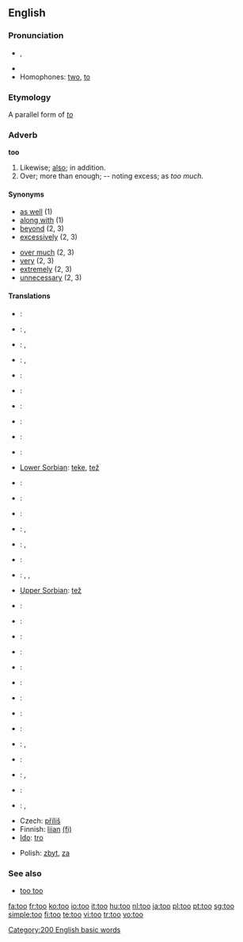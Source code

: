 {{see|to|töö}}
==English==

{{rank|well|many|work|127|too|every|think|life}}

===Pronunciation===
*{{IPA|/tuː/}}, {{SAMPA|/tu:/}}
* {{audio|en-us-too.ogg|Audio (US)}}
*Homophones: [[two]], [[to]]

===Etymology===
A parallel form of ''[[to]]''

===Adverb===
'''too'''

# Likewise; [[also]]; in addition.
# Over; more than enough; -- noting excess; as ''too much.''

====Synonyms====
{{top}}
*[[as well]] (1)
*[[along with]] (1)
*[[beyond]] (2, 3)
*[[excessively]] (2, 3)
{{mid}}
*[[over much]] (2, 3)
*[[very]] (2, 3)
*[[extremely]] (2, 3)
*[[unnecessary]] (2, 3)
{{bottom}}

====Translations====
{{trans-top|Likewise}}
* {{ca}}: {{t+|ca|també}}
* {{cs}}: {{t+|cs|také}}, {{t+|cs|též}}
* {{nl}}: {{t+|nl|ook}}, {{t+|nl|eveneens}}
* {{fi}}: {{t+|fi|myös}}, {{t+|fi|-kin}}
* {{fr}}: {{t+|fr|aussi}}
* {{de}}: {{t+|de|auch}}
* {{he}}: {{t+|he|גם כן|tr=gam ken}}
* {{io}}: {{t+|io|anke}}
* {{it}}: {{t+|it|anche}}
{{trans-mid}}
* {{ja}}: {{t+|ja|も|tr=mo}}
* [[Lower Sorbian]]: [[teke]], [[tež]]
* {{oc}}: {{t+|oc|tanben}}
* {{pl}}: {{t+|pl|też}}
* {{pt}}: {{t+|pt|também}}
* {{ro}}: {{t+|ro|şi}}, {{t+|ro|deasemenea}}
* {{ru}}: {{t+|ru|также|sc=Cyrl}}, {{t+|ru|тоже|sc=Cyrl}}
* {{es}}: {{t+|es|también}}
* {{sv}}: {{t+|sv|också}}, {{t+|sv|även}}, {{t+|sv|med}}
* [[Upper Sorbian]]: [[tež]]
{{trans-bottom}}

{{trans-top|more than enough; ''as too much''}}
* {{ca}}: {{t+|ca|massa}}
* {{cs}}: {{t+|cs|příliš}}
* {{nl}}: {{t+|nl|te}}
* {{fi}}: {{t+|fi|liian}}
* {{fr}}: {{t+|fr|trop}}
* {{de}}: {{t+|de|zu}}
* {{he}}: {{t-|he|מדי|tr=miday}}
{{trans-mid}}
* {{io}}: {{t+|io|tro}}
* {{it}}: {{t+|it|troppo}}
* {{pl}}: {{t+|pl|zbyt}}, {{t+|pl|za}}
* {{ro}}: {{t-|ro|prea}}
* {{ru}}: {{t+|ru|чересчур}}, {{t+|ru|слишком}}
* {{es}}: {{t-|es|demasiado}}
* {{sv}}: {{t+|sv|alltför}}, {{t+|sv|för}}
{{trans-bottom}}

{{trans-top|more than enough; ''as too helpful''}}
* Czech: [[příliš]]
* Finnish: [[liian]] [[:fi:liian|(fi)]]
* [[Ido]]: [[tro]]
{{trans-mid}}
* Polish: [[zbyt]], [[za]]
{{trans-bottom}}

===See also===
*[[too too]] <!--a duplication used to signify great excess-->

[[Category:200 English basic words]]

[[fa:too]]
[[fr:too]]
[[ko:too]]
[[io:too]]
[[it:too]]
[[hu:too]]
[[nl:too]]
[[ja:too]]
[[pl:too]]
[[pt:too]]
[[sg:too]]
[[simple:too]]
[[fi:too]]
[[te:too]]
[[vi:too]]
[[tr:too]]
[[vo:too]]